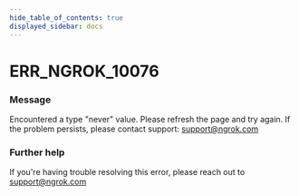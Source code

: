 ```yaml
---
hide_table_of_contents: true
displayed_sidebar: docs
---
```



# ERR_NGROK_10076

### Message

Encountered a type "never" value. Please refresh the page and try again. If the problem persists, please contact support: support@ngrok.com

<ErrorDetails error="err_ngrok_10076" />

### Further help

If you're having trouble resolving this error, please reach out to [support@ngrok.com](mailto:support@ngrok.com?subject=Help%20with%20ERR_NGROK_10076)
